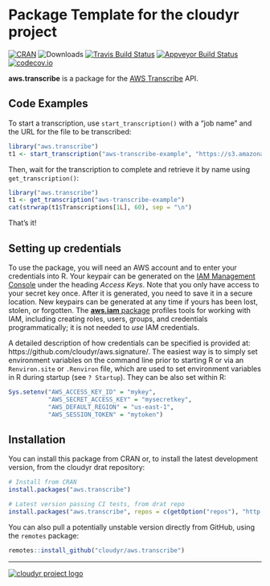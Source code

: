 # Package Template for the cloudyr project

[![CRAN](https://www.r-pkg.org/badges/version/aws.transcribe)](https://cran.r-project.org/package=aws.transcribe)
![Downloads](https://cranlogs.r-pkg.org/badges/aws.transcribe)
[![Travis Build Status](https://travis-ci.org/cloudyr/aws.transcribe.png?branch=master)](https://travis-ci.org/cloudyr/aws.transcribe)
[![Appveyor Build Status](https://ci.appveyor.com/api/projects/status/PROJECTNUMBER?svg=true)](https://ci.appveyor.com/project/cloudyr/aws.transcribe)
[![codecov.io](https://codecov.io/github/cloudyr/aws.transcribe/coverage.svg?branch=master)](https://codecov.io/github/cloudyr/aws.transcribe?branch=master)

**aws.transcribe** is a package for the [AWS Transcribe](https://aws.amazon.com/transcribe/) API.

## Code Examples

To start a transcription, use `start_transcription()` with a "job name" and the URL for the file to be transcribed:

```R
library("aws.transcribe")
t1 <- start_transcription("aws-transcribe-example", "https://s3.amazonaws.com/randhunt-transcribe-demo-us-east-1/out.mp3")
```

Then, wait for the transcription to complete and retrieve it by name using `get_transcription()`:

```r
library("aws.transcribe")
t1 <- get_transcription("aws-transcribe-example")
cat(strwrap(t1$Transcriptions[1L], 60), sep = "\n")
```

That's it!

## Setting up credentials

To use the package, you will need an AWS account and to enter your credentials into R. Your keypair can be generated on the [IAM Management Console](https://aws.amazon.com/) under the heading *Access Keys*. Note that you only have access to your secret key once. After it is generated, you need to save it in a secure location. New keypairs can be generated at any time if yours has been lost, stolen, or forgotten. The [**aws.iam** package](https://github.com/cloudyr/aws.iam) profiles tools for working with IAM, including creating roles, users, groups, and credentials programmatically; it is not needed to *use* IAM credentials.

A detailed description of how credentials can be specified is provided at: https://github.com/cloudyr/aws.signature/. The easiest way is to simply set environment variables on the command line prior to starting R or via an `Renviron.site` or `.Renviron` file, which are used to set environment variables in R during startup (see `? Startup`). They can be also set within R:

```R
Sys.setenv("AWS_ACCESS_KEY_ID" = "mykey",
           "AWS_SECRET_ACCESS_KEY" = "mysecretkey",
           "AWS_DEFAULT_REGION" = "us-east-1",
           "AWS_SESSION_TOKEN" = "mytoken")
```


## Installation

You can install this package from CRAN or, to install the latest development version, from the cloudyr drat repository:

```R
# Install from CRAN
install.packages("aws.transcribe")

# Latest version passing CI tests, from drat repo
install.packages("aws.transcribe", repos = c(getOption("repos"), "http://cloudyr.github.io/drat"))
```

You can also pull a potentially unstable version directly from GitHub, using the `remotes` package:

```R
remotes::install_github("cloudyr/aws.transcribe")
```



---
[![cloudyr project logo](https://i.imgur.com/JHS98Y7.png)](https://github.com/cloudyr)
